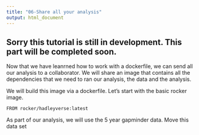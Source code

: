 ```yaml
---
title: "06-Share all your analysis"
output: html_document
---
```


## Sorry this tutorial is still in development. This part will be completed soon.

Now that we have leanrned how to work with a dockerfile, we can send all our analysis to a collaborator. 
We will share an image that contains all the dependencies that we need to ran our analysis, the data and the analysis.

We will build this image via a dockerfile. Let's start with the basic rocker image.

```
FROM rocker/hadleyverse:latest
```

As part of our analysis, we will use the 5 year gapminder data. Move this data set 
